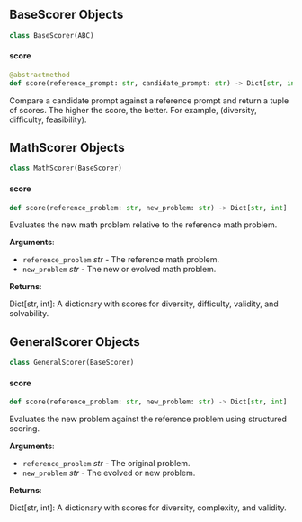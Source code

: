 <a id="camel.datagen.evol_instruct.scorer"></a>

<a id="camel.datagen.evol_instruct.scorer.BaseScorer"></a>

## BaseScorer Objects

```python
class BaseScorer(ABC)
```

<a id="camel.datagen.evol_instruct.scorer.BaseScorer.score"></a>

#### score

```python
@abstractmethod
def score(reference_prompt: str, candidate_prompt: str) -> Dict[str, int]
```

Compare a candidate prompt against a reference prompt and
return a tuple of scores. The higher the score, the better.
For example, (diversity, difficulty, feasibility).

<a id="camel.datagen.evol_instruct.scorer.MathScorer"></a>

## MathScorer Objects

```python
class MathScorer(BaseScorer)
```

<a id="camel.datagen.evol_instruct.scorer.MathScorer.score"></a>

#### score

```python
def score(reference_problem: str, new_problem: str) -> Dict[str, int]
```

Evaluates the new math problem relative to the reference math
problem.

**Arguments**:

- `reference_problem` _str_ - The reference math problem.
- `new_problem` _str_ - The new or evolved math problem.
  

**Returns**:

  Dict[str, int]: A dictionary with scores for diversity, difficulty,
  validity, and solvability.

<a id="camel.datagen.evol_instruct.scorer.GeneralScorer"></a>

## GeneralScorer Objects

```python
class GeneralScorer(BaseScorer)
```

<a id="camel.datagen.evol_instruct.scorer.GeneralScorer.score"></a>

#### score

```python
def score(reference_problem: str, new_problem: str) -> Dict[str, int]
```

Evaluates the new problem against the reference problem using
structured scoring.

**Arguments**:

- `reference_problem` _str_ - The original problem.
- `new_problem` _str_ - The evolved or new problem.
  

**Returns**:

  Dict[str, int]: A dictionary with scores for diversity, complexity,
  and validity.

